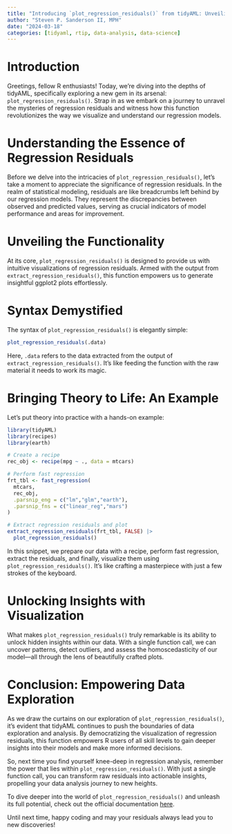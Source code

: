 ```yaml
---
title: "Introducing `plot_regression_residuals()` from tidyAML: Unveiling the Power of Visualizing Regression Residuals"
author: "Steven P. Sanderson II, MPH"
date: "2024-03-18"
categories: [tidyaml, rtip, data-analysis, data-science]
---
```


# Introduction

Greetings, fellow R enthusiasts! Today, we're diving into the depths of tidyAML, specifically exploring a new gem in its arsenal: `plot_regression_residuals()`. Strap in as we embark on a journey to unravel the mysteries of regression residuals and witness how this function revolutionizes the way we visualize and understand our regression models.

# Understanding the Essence of Regression Residuals

Before we delve into the intricacies of `plot_regression_residuals()`, let's take a moment to appreciate the significance of regression residuals. In the realm of statistical modeling, residuals are like breadcrumbs left behind by our regression models. They represent the discrepancies between observed and predicted values, serving as crucial indicators of model performance and areas for improvement.

# Unveiling the Functionality

At its core, `plot_regression_residuals()` is designed to provide us with intuitive visualizations of regression residuals. Armed with the output from `extract_regression_residuals()`, this function empowers us to generate insightful ggplot2 plots effortlessly.

# Syntax Demystified

The syntax of `plot_regression_residuals()` is elegantly simple:

```R
plot_regression_residuals(.data)
```

Here, `.data` refers to the data extracted from the output of `extract_regression_residuals()`. It's like feeding the function with the raw material it needs to work its magic.

# Bringing Theory to Life: An Example

Let's put theory into practice with a hands-on example:

```r
library(tidyAML)
library(recipes)
library(earth)

# Create a recipe
rec_obj <- recipe(mpg ~ ., data = mtcars)

# Perform fast regression
frt_tbl <- fast_regression(
  mtcars,
  rec_obj,
  .parsnip_eng = c("lm","glm","earth"),
  .parsnip_fns = c("linear_reg","mars")
)

# Extract regression residuals and plot
extract_regression_residuals(frt_tbl, FALSE) |>
  plot_regression_residuals()
```

In this snippet, we prepare our data with a recipe, perform fast regression, extract the residuals, and finally, visualize them using `plot_regression_residuals()`. It's like crafting a masterpiece with just a few strokes of the keyboard.

# Unlocking Insights with Visualization

What makes `plot_regression_residuals()` truly remarkable is its ability to unlock hidden insights within our data. With a single function call, we can uncover patterns, detect outliers, and assess the homoscedasticity of our model—all through the lens of beautifully crafted plots.

# Conclusion: Empowering Data Exploration

As we draw the curtains on our exploration of `plot_regression_residuals()`, it's evident that tidyAML continues to push the boundaries of data exploration and analysis. By democratizing the visualization of regression residuals, this function empowers R users of all skill levels to gain deeper insights into their models and make more informed decisions.

So, next time you find yourself knee-deep in regression analysis, remember the power that lies within `plot_regression_residuals()`. With just a single function call, you can transform raw residuals into actionable insights, propelling your data analysis journey to new heights.

To dive deeper into the world of `plot_regression_residuals()` and unleash its full potential, check out the official documentation [here](https://www.spsanderson.com/tidyAML/reference/plot_regression_residuals.html).

Until next time, happy coding and may your residuals always lead you to new discoveries!